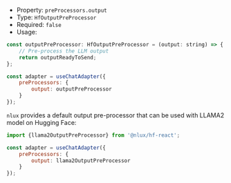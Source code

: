 * Property: `preProcessors.output`
* Type: `HfOutputPreProcessor`
* Required: `false`
* Usage:

```js
const outputPreProcessor: HfOutputPreProcessor = (output: string) => {
    // Pre-process the LLM output
    return outputReadyToSend;
};

const adapter = useChatAdapter({
    preProcessors: {
        output: outputPreProcessor
    }
});
```

`nlux` provides a default output pre-processor that can be used with LLAMA2 model on Hugging Face:

```js
import {llama2OutputPreProcessor} from '@nlux/hf-react';

const adapter = useChatAdapter({
    preProcessors: {
        output: llama2OutputPreProcessor
    }
});
```
